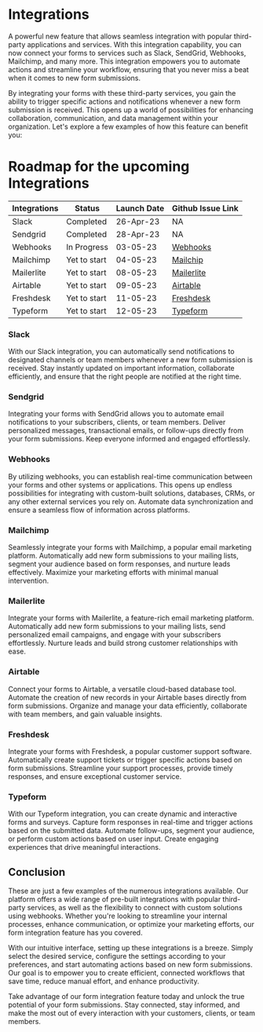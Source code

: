 # Integrations

A powerful new feature that allows seamless integration with popular third-party applications and services. With this integration capability, you can now connect your forms to services such as Slack, SendGrid, Webhooks, Mailchimp, and many more. This integration empowers you to automate actions and streamline your workflow, ensuring that you never miss a beat when it comes to new form submissions.

By integrating your forms with these third-party services, you gain the ability to trigger specific actions and notifications whenever a new form submission is received. This opens up a world of possibilities for enhancing collaboration, communication, and data management within your organization. Let's explore a few examples of how this feature can benefit you:

# Roadmap for the upcoming Integrations

| Integrations | Status       | Launch Date | Github Issue Link                                                     |
| ------------ | ------------ | ----------- | --------------------------------------------------------------------- |
| Slack        | Completed    | 26-Apr-23   | NA                                                                    |
| Sendgrid     | Completed    | 28-Apr-23   | NA                                                                    |
| Webhooks     | In Progress  | 03-05-23    | [Webhooks](https://github.com/formzillion/formzillion.com/issues/1)   |
| Mailchimp    | Yet to start | 04-05-23    | [Mailchip](https://github.com/formzillion/formzillion.com/issues/2)   |
| Mailerlite   | Yet to start | 08-05-23    | [Mailerlite](https://github.com/formzillion/formzillion.com/issues/3) |
| Airtable     | Yet to start | 09-05-23    | [Airtable](https://github.com/formzillion/formzillion.com/issues/4)   |
| Freshdesk    | Yet to start | 11-05-23    | [Freshdesk](https://github.com/formzillion/formzillion.com/issues/5)  |
| Typeform     | Yet to start | 12-05-23    | [Typeform](https://github.com/formzillion/formzillion.com/issues/6)   |

### Slack

With our Slack integration, you can automatically send notifications to designated channels or team members whenever a new form submission is received. Stay instantly updated on important information, collaborate efficiently, and ensure that the right people are notified at the right time.

### Sendgrid

Integrating your forms with SendGrid allows you to automate email notifications to your subscribers, clients, or team members. Deliver personalized messages, transactional emails, or follow-ups directly from your form submissions. Keep everyone informed and engaged effortlessly.

### Webhooks

By utilizing webhooks, you can establish real-time communication between your forms and other systems or applications. This opens up endless possibilities for integrating with custom-built solutions, databases, CRMs, or any other external services you rely on. Automate data synchronization and ensure a seamless flow of information across platforms.

### Mailchimp

Seamlessly integrate your forms with Mailchimp, a popular email marketing platform. Automatically add new form submissions to your mailing lists, segment your audience based on form responses, and nurture leads effectively. Maximize your marketing efforts with minimal manual intervention.

### Mailerlite

Integrate your forms with Mailerlite, a feature-rich email marketing platform. Automatically add new form submissions to your mailing lists, send personalized email campaigns, and engage with your subscribers effortlessly. Nurture leads and build strong customer relationships with ease.

### Airtable

Connect your forms to Airtable, a versatile cloud-based database tool. Automate the creation of new records in your Airtable bases directly from form submissions. Organize and manage your data efficiently, collaborate with team members, and gain valuable insights.

### Freshdesk

Integrate your forms with Freshdesk, a popular customer support software. Automatically create support tickets or trigger specific actions based on form submissions. Streamline your support processes, provide timely responses, and ensure exceptional customer service.

### Typeform

With our Typeform integration, you can create dynamic and interactive forms and surveys. Capture form responses in real-time and trigger actions based on the submitted data. Automate follow-ups, segment your audience, or perform custom actions based on user input. Create engaging experiences that drive meaningful interactions.

## Conclusion

These are just a few examples of the numerous integrations available. Our platform offers a wide range of pre-built integrations with popular third-party services, as well as the flexibility to connect with custom solutions using webhooks. Whether you're looking to streamline your internal processes, enhance communication, or optimize your marketing efforts, our form integration feature has you covered.

With our intuitive interface, setting up these integrations is a breeze. Simply select the desired service, configure the settings according to your preferences, and start automating actions based on new form submissions. Our goal is to empower you to create efficient, connected workflows that save time, reduce manual effort, and enhance productivity.

Take advantage of our form integration feature today and unlock the true potential of your form submissions. Stay connected, stay informed, and make the most out of every interaction with your customers, clients, or team members.
